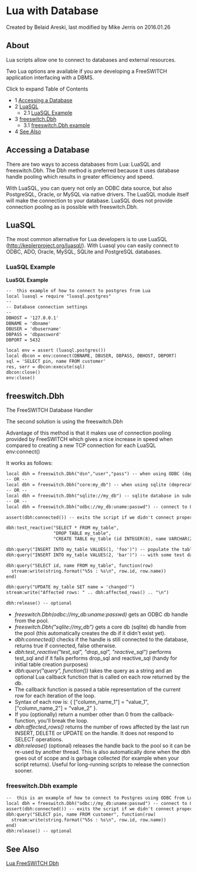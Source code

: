 
# Lua with Database 

 Created by  Belaid Areski, last modified by  Mike Jerris on 2016.01.26

## About

Lua scripts allow one to connect to databases and external resources.

Two Lua options are available if you are developing a FreeSWITCH application interfacing with a DBMS.

Click to expand Table of Contents

* 1 [Accessing a Database](#accessing-a-database)
* 2 [LuaSQL](#luasql)  
   * 2.1 [LuaSQL Example](#luasql-example)
* 3 [freeswitch.Dbh](#freeswitchdbh)  
   * 3.1 [freeswitch.Dbh example](#freeswitchdbh-example)
* 4 [See Also](#see-also)

## Accessing a Database

There are two ways to access databases from Lua: LuaSQL and freeswitch.Dbh. The Dbh method is preferred because it uses database handle pooling which results in greater efficiency and speed.

With LuaSQL, you can query not only an ODBC data source, but also PostgreSQL, Oracle, or MySQL via native drivers. The LuaSQL module itself will make the connection to your database. LuaSQL does not provide connection pooling as is possible with freeswitch.Dbh.

## LuaSQL

The most common alternative for Lua developers is to use LuaSQL (<http://keplerproject.org/luasql/>). With Luasql you can easily connect to ODBC, ADO, Oracle, MySQL, SQLite and PostgreSQL databases.

### LuaSQL Example

**LuaSQL Example**

```xml
--  this example of how to connect to postgres from Lua
local luasql = require "luasql.postgres"
--
-- Database connection settings
--
DBHOST = '127.0.0.1'
DBNAME = 'dbname'
DBUSER = 'dbusername'
DBPASS = 'dbpassword'
DBPORT = 5432

local env = assert (luasql.postgres())
local dbcon = env:connect(DBNAME, DBUSER, DBPASS, DBHOST, DBPORT)
sql = 'SELECT pin, name FROM customer'
res, serr = dbcon:execute(sql)
dbcon:close()
env:close()
```

## freeswitch.Dbh

The FreeSWITCH Database Handler

The second solution is using the freeswitch.Dbh

Advantage of this method is that it makes use of connection pooling provided by FreeSWITCH which gives a nice increase in speed when compared to creating a new TCP connection for each LuaSQL env:connect()

It works as follows:

```xml
local dbh = freeswitch.Dbh("dsn","user","pass") -- when using ODBC (deprecated)
-- OR --
local dbh = freeswitch.Dbh("core:my_db") -- when using sqlite (deprecated, if you have to use this to make it work you should upgrade your FS installation)
-- OR --
local dbh = freeswitch.Dbh("sqlite://my_db") -- sqlite database in subdirectory "db"
-- OR --
local dbh = freeswitch.Dbh("odbc://my_db:uname:passwd") -- connect to ODBC database 

assert(dbh:connected()) -- exits the script if we didn't connect properly

dbh:test_reactive("SELECT * FROM my_table",
                  "DROP TABLE my_table",
                  "CREATE TABLE my_table (id INTEGER(8), name VARCHAR(255))")

dbh:query("INSERT INTO my_table VALUES(1, 'foo')") -- populate the table
dbh:query("INSERT INTO my_table VALUES(2, 'bar')") -- with some test data

dbh:query("SELECT id, name FROM my_table", function(row)
  stream:write(string.format("%5s : %s\n", row.id, row.name))
end)

dbh:query("UPDATE my_table SET name = 'changed'")
stream:write("Affected rows: " .. dbh:affected_rows() .. "\n")

dbh:release() -- optional
```

* _freeswitch.Dbh(odbc://my\_db:uname:passwd)_ gets an ODBC db handle from the pool.
* _freeswitch.Dbh("sqlite://my\_db")_ gets a core db (sqlite) db handle from the pool (this automatically creates the db if it didn't exist yet).
* _dbh:connected()_ checks if the handle is still connected to the database, returns true if connected, false otherwise.
* _dbh:test\_reactive("test\_sql", "drop\_sql", "reactive\_sql")_ performs test\_sql and if it fails performs drop\_sql and reactive\_sql (handy for initial table creation purposes)
* _dbh:query("query", function())_ takes the query as a string and an optional Lua callback function that is called on each row returned by the db.
* The callback function is passed a table representation of the current row for each iteration of the loop.
* Syntax of each row is: { \["column\_name\_1"\] = "value\_1", \["column\_name\_2"\] = "value\_2" }.
* If you (optionally) return a number other than 0 from the callback-function, you'll break the loop.
* _dbh:affected\_rows()_ returns the number of rows affected by the last run INSERT, DELETE or UPDATE on the handle. It does not respond to SELECT operations.
* _dbh:release()_ (optional) releases the handle back to the pool so it can be re-used by another thread. This is also automatically done when the dbh goes out of scope and is garbage collected (for example when your script returns). Useful for long-running scripts to release the connection sooner.

### freeswitch.Dbh example

```xml
--  this is an example of how to connect to Postgres using ODBC from Lua
local dbh = freeswitch.Dbh("odbc://my_db:uname:passwd") -- connect to ODBC database 
assert(dbh:connected()) -- exits the script if we didn't connect properly
dbh:query("SELECT pin, name FROM customer", function(row)
  stream:write(string.format("%5s : %s\n", row.id, row.name))
end)
dbh:release() -- optional

```

## See Also

[Lua FreeSWITCH Dbh](./Lua-FreeSWITCH-Dbh_3965358.mdx#about)



